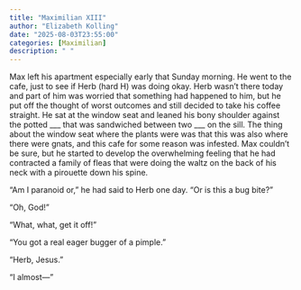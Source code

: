 ```yaml
---
title: "Maximilian XIII"
author: "Elizabeth Kolling"
date: "2025-08-03T23:55:00"
categories: [Maximilian]
description: " "
---
```



Max left his apartment especially early that Sunday morning. He went to the cafe, just to see if Herb (hard H) was doing okay. Herb wasn’t there today and part of him was worried that something had happened to him, but he put off the thought of worst outcomes and still decided to take his coffee straight. He sat at the window seat and leaned his bony shoulder against the potted ___ that was sandwiched between two ___ on the sill. The thing about the window seat where the plants were was that this was also where there were gnats, and this cafe for some reason was infested. Max couldn’t be sure, but he started to develop the overwhelming feeling that he had contracted a family of fleas that were doing the waltz on the back of his neck with a pirouette down his spine.

“Am I paranoid or,” he had said to Herb one day. “Or is this a bug bite?”

“Oh, God!”

“What, what, get it off!”

“You got a real eager bugger of a pimple.”

“Herb, Jesus.”

“I almost—”